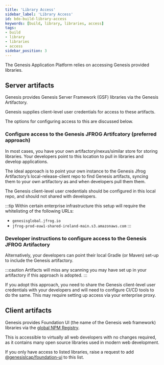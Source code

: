 ```yaml
---
title: 'Library Access'
sidebar_label: 'Library Access'
id: bdo-build-library-access
keywords: [build, library, libraries, access]
tags:
- build
- library
- libraries
- access
sidebar_position: 3
---
```


The Genesis Application Platform relies on accessing Genesis provided libraries. 

## Server artifacts

Genesis provides Genesis Server Framework (GSF) libraries via the Genesis Artifactory.

Genesis supplies client-level user credentials for access to these artifacts.

The options for configuring access to this are discussed below.

### Configure access to the Genesis JFROG Artifcatory (preferred approach)

In most cases, you have your own artifactory/nexus/similar store for storing libraries. Your developers point to this location to pull in libraries and develop applications.

The ideal approach is to point your own instance to the Genesis Jfrog Artifactory’s local-release-client repo to find Genesis artifacts, syncing them to your own artifactory as and when developers pull them them.

The Genesis client-level user credentials should be configured in this local repo, and should not shared with developers.

:::tip
Within certain enterprise infrastructure this setup will require the whitelisting of the following URLs:
- `genesisglobal.jfrog.io`
- `jfrog-prod-euw1-shared-ireland-main.s3.amazonaws.com`
:::

### Developer instructions to configure access to the Genesis JFROG Artifactory

Alternatively, your developers can point their local Gradle (or Maven) set-up to include the Genesis artifactory.

:::caution
Artifacts will miss any scanning you may have set up in your artifactory if this approach is adopted.
:::

If you adopt this approach, you need to share the Genesis client-level user credentials with your developers and will need to configure CI/CD tools to do the same. This may require setting up access via your enterprise proxy. 

## Client artifacts

Genesis provides Foundation UI (the name of the Genesis web framework) libraries via the [global NPM Registry](https://www.npmjs.com/package/@genesislcap/foundation-ui).

This is accessible to virtually all web developers with no changes required, as it contains many open source libraries used in modern web development. 

If you only have access to listed libraries, raise a request to add [@genesislcap/foundation-ui](https://www.npmjs.com/package/@genesislcap/foundation-ui) to this list.